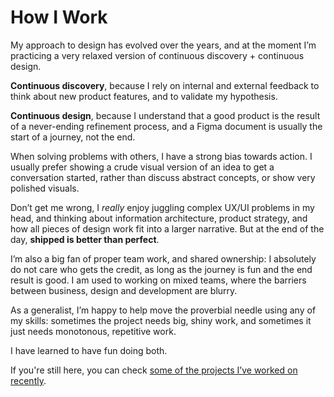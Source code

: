 
<TextPage
  title="Bomber Studios - How I Work"
  description="Some notes on how I work as a product designer">

# How I Work

My approach to design has evolved over the years, and at the moment I’m practicing a very relaxed version of continuous discovery + continuous design.

**Continuous discovery**, because I rely on internal and external feedback to think about new product features, and to validate my hypothesis.

**Continuous design**, because I understand that a good product is the result of a never-ending refinement process, and a Figma document is usually the start of a journey, not the end.

When solving problems with others, I have a strong bias towards action. I usually prefer showing a crude visual version of an idea to get a conversation started, rather than discuss abstract concepts, or show very polished visuals.

Don’t get me wrong, I *really* enjoy juggling complex UX/UI problems in my head, and thinking about information architecture, product strategy, and how all pieces of design work fit into a larger narrative. But at the end of the day, **shipped is better than perfect**.

I’m also a big fan of proper team work, and shared ownership: I absolutely do not care who gets the credit, as long as the journey is fun and the end result is good. I am used to working on mixed teams, where the barriers between business, design and development are blurry.

As a generalist, I’m happy to help move the proverbial needle using any of my skills: sometimes the project needs big, shiny work, and sometimes it just needs monotonous, repetitive work.

I have learned to have fun doing both.

If you're still here, you can check [some of the projects I’ve worked on recently](/projects).
</TextPage>